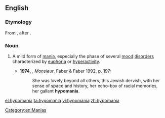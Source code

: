 ==English==
{{wikipedia}}
===Etymology===
From {{confix|hypo|mania|lang=en}}, after {{etyl|de|en}} {{term|Hypomanie|lang=de}}.

===Noun===
{{en-noun}}

# {{context|medicine|lang=en}} A mild form of [[mania]], especially the phase of several [[mood]] [[disorder]]s characterized by [[euphoria]] or [[hyperactivity]].
#* '''1974''', {{w|Lawrence Durrell}}, ''Monsieur'', Faber & Faber 1992, p. 197:
#*: She was lovely beyond all others, this Jewish dervish, with her sense of space and history, her echo-box of racial memories, her gallant '''hypomania'''.

[[Category:en:Manias]]

[[el:hypomania]]
[[ta:hypomania]]
[[vi:hypomania]]
[[zh:hypomania]]